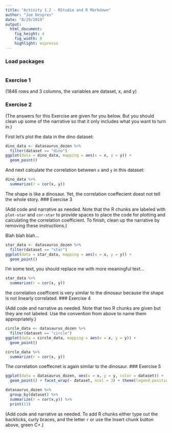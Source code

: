 ```yaml
---
title: "Activity 1.2 - RStudio and R Markdown"
author: "Joe Despres"
date: "8/29/2019"
output: 
  html_document: 
    fig_height: 4
    fig_width: 8
    highlight: espresso
---
```


### Load packages

```r
```


### Exercise 1

(1846 rows and 3 columns, the variables are dataset, x, and y)

### Exercise 2

(The answers for this Exercise are given for you below. But you should clean up some of the narrative so that it only includes what you want to turn in.)

First let's plot the data in the dino dataset:

```r
dino_data <- datasaurus_dozen %>%
  filter(dataset == "dino")
ggplot(data = dino_data, mapping = aes(x = x, y = y)) +
  geom_point()
```

And next calculate the correlation between `x` and `y` in this dataset:

```r
dino_data %>%
  summarize(r = cor(x, y))
```
The shape is like a dinosaur. Yet, the correlation coeffecient doest not tell the whole story. 
### Exercise 3


(Add code and narrative as needed. Note that the R chunks are labeled with `plot-star` and `cor-star` to provide spaces to place the code for plotting and calculating the correlation coefficient. To finish, clean up the narrative by removing these instructions.)

Blah blah blah...

```r
star_data <- datasaurus_dozen %>%
  filter(dataset == "star")
ggplot(data = star_data, mapping = aes(x = x, y = y)) +
  geom_point()
```

I'm some text, you should replace me with more meaningful text...

```r
star_data %>%
  summarize(r = cor(x, y))
```
the correlation coefficent is very similar to the dinosaur because the shape is not linearly correlated.
### Exercise 4

(Add code and narrative as needed. Note that two R chunks are given but they are not labeled. Use the convention from above to name them appropriately.)

```r
circle_data <- datasaurus_dozen %>%
  filter(dataset == "circle")
ggplot(data = circle_data, mapping = aes(x = x, y = y)) +
  geom_point()
```

```r
circle_data %>%
  summarize(r = cor(x, y))
```
The correlation coeffecnet is again similar to the dinosaur.
### Exercise 5

```r
ggplot(data = datasaurus_dozen, aes(x = x, y = y, color = dataset)) +
  geom_point() + facet_wrap(~ dataset, ncol = 3) + theme(legend.position = "none")
```

```r
datasaurus_dozen %>%
  group_by(dataset) %>%
  summarize(r = cor(x,y)) %>%
  print(13)
```

(Add code and narrative as needed. To add R chunks either type out the backticks, curly braces, and the letter `r` or use the Insert chunk button above, green C+.)
